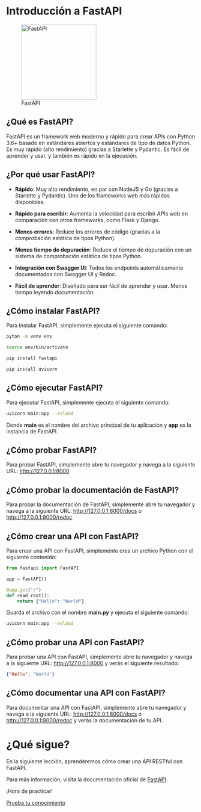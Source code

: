 # Introducción a FastAPI

:::{.center}
![FastAPI](../../logo.png){width=200px}
:::

## ¿Qué es FastAPI?

FastAPI es un framework web moderno y rápido para crear APIs con Python 3.6+ basado en estándares abiertos y estándares de tipo de datos Python. Es muy rápido (alto rendimiento) gracias a Starlette y Pydantic. Es fácil de aprender y usar, y también es rápido en la ejecución.

## ¿Por qué usar FastAPI?

- **Rápido**: Muy alto rendimiento, en par con NodeJS y Go (gracias a Starlette y Pydantic). Uno de los frameworks web más rápidos disponibles.

- **Rápido para escribir**: Aumenta la velocidad para escribir APIs web en comparación con otros frameworks, como Flask y Django.

- **Menos errores**: Reduce los errores de código (gracias a la comprobación estática de tipos Python).

- **Menos tiempo de depuración**: Reduce el tiempo de depuración con un sistema de comprobación estática de tipos Python.

- **Integración con Swagger UI**: Todos los endpoints automáticamente documentados con Swagger UI y Redoc.

- **Fácil de aprender**: Diseñado para ser fácil de aprender y usar. Menos tiempo leyendo documentación.

## ¿Cómo instalar FastAPI?

Para instalar FastAPI, simplemente ejecuta el siguiente comando:

```bash
pyton -m venv env
```

```bash
source env/bin/activate
```

```bash
pip install fastapi
```

```bash
pip install uvicorn
```

## ¿Cómo ejecutar FastAPI?

Para ejecutar FastAPI, simplemente ejecuta el siguiente comando:

```bash
uvicorn main:app --reload
```

Donde **main** es el nombre del archivo principal de tu aplicación y **app** es la instancia de FastAPI.

## ¿Cómo probar FastAPI?

Para probar FastAPI, simplemente abre tu navegador y navega a la siguiente URL: <http://127.0.0.1:8000>

## ¿Cómo probar la documentación de FastAPI?

Para probar la documentación de FastAPI, simplemente abre tu navegador y navega a la siguiente URL: <http://127.0.0.1:8000/docs> o <http://127.0.0.1:8000/redoc>

## ¿Cómo crear una API con FastAPI?

Para crear una API con FastAPI, simplemente crea un archivo Python con el siguiente contenido:

```python
from fastapi import FastAPI

app = FastAPI()

@app.get("/")
def read_root():
    return {"Hello": "World"}
```

Guarda el archivo con el nombre **main.py** y ejecuta el siguiente comando:

```bash
uvicorn main:app --reload
```

## ¿Cómo probar una API con FastAPI?

Para probar una API con FastAPI, simplemente abre tu navegador y navega a la siguiente URL: <http://127.0.0.1:8000> y verás el siguiente resultado:

```json
{"Hello": "World"}
```

## ¿Cómo documentar una API con FastAPI?

Para documentar una API con FastAPI, simplemente abre tu navegador y navega a la siguiente URL: <http://127.0.0.1:8000/docs> o <http://127.0.0.1:8000/redoc> y verás la documentación de tu API.

# ¿Qué sigue?

En la siguiente lección, aprenderemos cómo crear una API RESTful con FastAPI.

:::{.callout-tip}
Para más información, visita la documentación oficial de [FastAPI](https://fastapi.tiangolo.com/).
:::

:::{.center}
¡Hora de practicar!
:::

[Prueba tu conocimiento](1_intro_quiz.qmd)
